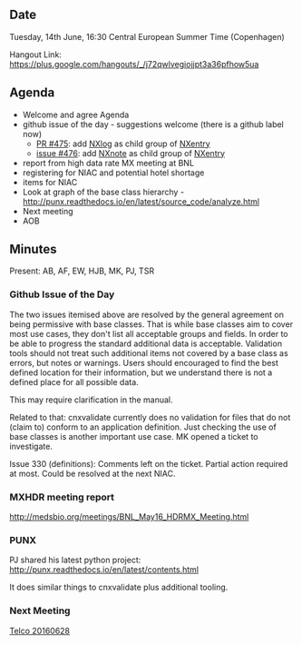 ==Date==

Tuesday, 14th June, 16:30 Central European Summer Time (Copenhagen)

Hangout Link: https://plus.google.com/hangouts/_/j72qwlvegiojjpt3a36pfhow5ua

==Agenda==

* Welcome and agree Agenda
* github issue of the day - suggestions welcome (there is a github label now)
** [https://github.com/nexusformat/definitions/pull/475 PR #475]: add [http://download.nexusformat.org/doc/html/classes/base_classes/NXlog.html NXlog] as child group of [http://download.nexusformat.org/doc/html/classes/base_classes/NXentry.html NXentry]
** [https://github.com/nexusformat/definitions/pull/476 issue #476]: add [http://download.nexusformat.org/doc/html/classes/base_classes/NXnote.html NXnote] as child group of [http://download.nexusformat.org/doc/html/classes/base_classes/NXentry.html NXentry]
* report from high data rate MX meeting at BNL
* registering for NIAC and potential hotel shortage
* items for NIAC
* Look at graph of the base class hierarchy - http://punx.readthedocs.io/en/latest/source_code/analyze.html
* Next meeting
* AOB

==Minutes==

Present: AB, AF, EW, HJB, MK, PJ, TSR

===Github Issue of the Day===

The two issues itemised above are resolved by the general agreement on being permissive with base classes. That is while base classes aim to cover most use cases, they don't list all acceptable groups and fields. In order to be able to progress the standard additional data is acceptable. Validation tools should not treat such additional items not covered by a base class as errors, but notes or warnings. Users should encouraged to find the best defined location for their information, but we understand there is not a defined place for all possible data.

This may require clarification in the manual.

Related to that: cnxvalidate currently does no validation for files that do not (claim to) conform to an application definition. Just checking the use of base classes is another important use case. MK opened a ticket to investigate.

Issue 330 (definitions): Comments left on the ticket. Partial action required at most. Could be resolved at the next NIAC.

===MXHDR meeting report===

http://medsbio.org/meetings/BNL_May16_HDRMX_Meeting.html

===PUNX===

PJ shared his latest python project: http://punx.readthedocs.io/en/latest/contents.html

It does similar things to cnxvalidate plus additional tooling.

===Next Meeting===
[[Telco 20160628]]